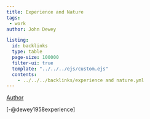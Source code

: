 ```yaml
---
title: Experience and Nature
tags: 
 - work
author: John Dewey

listing:
  id: backlinks
  type: table
  page-size: 100000
  filter-ui: true
  template: "../../../ejs/custom.ejs"
  contents:
    - ../../../backlinks/experience and nature.yml
---
```


[Author](/docs/phil/people/John Dewey.html)

[-@dewey1958experience]